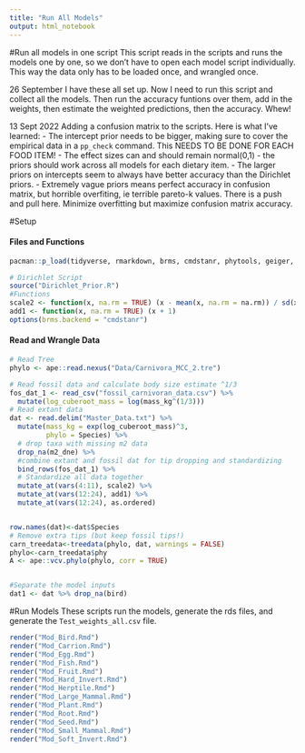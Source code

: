 ```yaml
---
title: "Run All Models"
output: html_notebook
---
```


#Run all models in one script
This script reads in the scripts and runs the models one by one, so we don't have to open each model script individually. This way the data only has to be loaded once, and wrangled once. 

26 September
I have these all set up.
Now I need to run this script and collect all the models. 
Then run the accuracy funtions over them, add in the weights, then estimate the weighted predictions, then the accuracy. Whew! 


13 Sept 2022
Adding a confusion matrix to the scripts.
Here is what I've learned: 
- The intercept prior needs to be bigger, making sure to cover the empirical data in a `pp_check` command. This NEEDS TO BE DONE FOR EACH FOOD ITEM!
- The effect sizes can and should remain normal(0,1)
- the priors should work across all models for each dietary item. 
- The larger priors on intercepts seem to always have better accuracy than the Dirichlet priors. 
- Extremely vague priors means perfect accuracy in confusion matrix, but horrible overfiting, ie terrible pareto-k values. There is a push and pull here. Minimize overfitting but maximize confusion matrix accuracy.  


#Setup

#### Files and Functions
```r
pacman::p_load(tidyverse, rmarkdown, brms, cmdstanr, phytools, geiger, caret, here)

# Dirichlet Script
source("Dirichlet_Prior.R")
#Functions
scale2 <- function(x, na.rm = TRUE) (x - mean(x, na.rm = na.rm)) / sd(x, na.rm)
add1 <- function(x, na.rm = TRUE) (x + 1)
options(brms.backend = "cmdstanr")
```

#### Read and Wrangle Data
```r
# Read Tree
phylo <- ape::read.nexus("Data/Carnivora_MCC_2.tre")

# Read fossil data and calculate body size estimate ^1/3
fos_dat_1 <- read_csv("fossil_carnivoran_data.csv") %>% 
  mutate(log_cuberoot_mass = log(mass_kg^(1/3)))
# Read extant data
dat <- read.delim("Master_Data.txt") %>% 
  mutate(mass_kg = exp(log_cuberoot_mass)^3,
         phylo = Species) %>% 
  # drop taxa with missing m2 data
  drop_na(m2_dne) %>% 
  #combine extant and fossil dat for tip dropping and standardizing
  bind_rows(fos_dat_1) %>% 
  # Standardize all data together
  mutate_at(vars(4:11), scale2) %>% 
  mutate_at(vars(12:24), add1) %>% 
  mutate_at(vars(12:24), as.ordered) 


row.names(dat)<-dat$Species
# Remove extra tips (but keep fossil tips!)
carn_treedata<-treedata(phylo, dat, warnings = FALSE)
phylo<-carn_treedata$phy
A <- ape::vcv.phylo(phylo, corr = TRUE)


#Separate the model inputs
dat1 <- dat %>% drop_na(bird)

```

#Run Models 
These scripts run the models, generate the rds files, and generate the `Test_weights_all.csv` file. 
```r
render("Mod_Bird.Rmd") 
render("Mod_Carrion.Rmd")
render("Mod_Egg.Rmd")
render("Mod_Fish.Rmd")
render("Mod_Fruit.Rmd")
render("Mod_Hard_Invert.Rmd")
render("Mod_Herptile.Rmd")
render("Mod_Large_Mammal.Rmd")
render("Mod_Plant.Rmd")
render("Mod_Root.Rmd")
render("Mod_Seed.Rmd")
render("Mod_Small_Mammal.Rmd")
render("Mod_Soft_Invert.Rmd")
```

